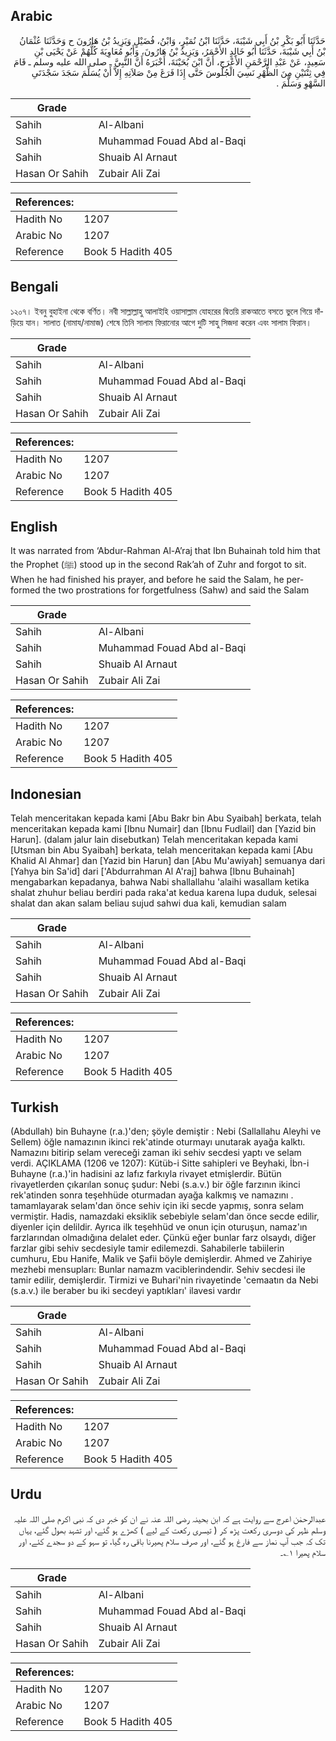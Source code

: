 ## Arabic


<div dir="rtl" lang="ar" style={{fontSize:'larger',backgroundColor:'#f8f9fa',padding:20}}>
حَدَّثَنَا أَبُو بَكْرِ بْنُ أَبِي شَيْبَةَ، حَدَّثَنَا ابْنُ نُمَيْرٍ، وَابْنُ، فُضَيْلٍ وَيَزِيدُ بْنُ هَارُونَ ح وَحَدَّثَنَا عُثْمَانُ بْنُ أَبِي شَيْبَةَ، حَدَّثَنَا أَبُو خَالِدٍ الأَحْمَرُ، وَيَزِيدُ بْنُ هَارُونَ، وَأَبُو مُعَاوِيَةَ كُلُّهُمْ عَنْ يَحْيَى بْنِ سَعِيدٍ، عَنْ عَبْدِ الرَّحْمَنِ الأَعْرَجِ، أَنَّ ابْنَ بُحَيْنَةَ، أَخْبَرَهُ أَنَّ النَّبِيَّ ـ صلى الله عليه وسلم ـ قَامَ فِي ثِنْتَيْنِ مِنَ الظُّهْرِ نَسِيَ الْجُلُوسَ حَتَّى إِذَا فَرَغَ مِنْ صَلاَتِهِ إِلاَّ أَنْ يُسَلِّمَ سَجَدَ سَجْدَتَىِ السَّهْوِ وَسَلَّمَ ‏.‏
</div>
<div style={{backgroundColor:'#f8f9fa',padding:20, marginBottom: 10}}><table> <thead> <tr> <th>Grade</th> <th></th> </tr> </thead> <tbody> <tr><td>Sahih</td><td>Al-Albani</td></tr><tr><td>Sahih</td><td>Muhammad Fouad Abd al-Baqi</td></tr><tr><td>Sahih</td><td>Shuaib Al Arnaut</td></tr><tr><td>Hasan Or Sahih</td><td>Zubair Ali Zai</td></tr></tbody></table><table> <thead> <tr> <th>References:</th> <th></th> </tr> </thead> <tbody><tr><td>Hadith No</td><td>1207</td></tr><tr><td>Arabic No</td><td>1207</td></tr><tr><td>Reference</td><td>Book 5 Hadith 405</td></tr></tbody></table></div>

## Bengali


<div dir="ltr" lang="bn" style={{fontSize:'larger',backgroundColor:'#f8f9fa',padding:20}}>
১২০৭। ইবনু বুহাইনা থেকে বর্ণিত। নবী সাল্লাল্লাহু আলাইহি ওয়াসাল্লাম যোহরের দ্বিতয়ি রাকআতে বসতে ভুলে গিয়ে দাঁড়িয়ে যান। সালাত (নামায/নামাজ) শেষে তিনি সালাম ফিরানোর আগে দুটি সাহু সিজদা করেন এবং সালাম ফিরান।
</div>
<div style={{backgroundColor:'#f8f9fa',padding:20, marginBottom: 10}}><table> <thead> <tr> <th>Grade</th> <th></th> </tr> </thead> <tbody> <tr><td>Sahih</td><td>Al-Albani</td></tr><tr><td>Sahih</td><td>Muhammad Fouad Abd al-Baqi</td></tr><tr><td>Sahih</td><td>Shuaib Al Arnaut</td></tr><tr><td>Hasan Or Sahih</td><td>Zubair Ali Zai</td></tr></tbody></table><table> <thead> <tr> <th>References:</th> <th></th> </tr> </thead> <tbody><tr><td>Hadith No</td><td>1207</td></tr><tr><td>Arabic No</td><td>1207</td></tr><tr><td>Reference</td><td>Book 5 Hadith 405</td></tr></tbody></table></div>

## English


<div dir="ltr" lang="en" style={{fontSize:'larger',backgroundColor:'#f8f9fa',padding:20}}>
It was narrated from ‘Abdur-Rahman Al-A’raj that Ibn Buhainah told him that the Prophet (ﷺ) stood up in the second Rak’ah of Zuhr and forgot to sit. When he had finished his prayer, and before he said the Salam, he performed the two prostrations for forgetfulness (Sahw) and said the Salam
</div>
<div style={{backgroundColor:'#f8f9fa',padding:20, marginBottom: 10}}><table> <thead> <tr> <th>Grade</th> <th></th> </tr> </thead> <tbody> <tr><td>Sahih</td><td>Al-Albani</td></tr><tr><td>Sahih</td><td>Muhammad Fouad Abd al-Baqi</td></tr><tr><td>Sahih</td><td>Shuaib Al Arnaut</td></tr><tr><td>Hasan Or Sahih</td><td>Zubair Ali Zai</td></tr></tbody></table><table> <thead> <tr> <th>References:</th> <th></th> </tr> </thead> <tbody><tr><td>Hadith No</td><td>1207</td></tr><tr><td>Arabic No</td><td>1207</td></tr><tr><td>Reference</td><td>Book 5 Hadith 405</td></tr></tbody></table></div>

## Indonesian


<div dir="ltr" lang="id" style={{fontSize:'larger',backgroundColor:'#f8f9fa',padding:20}}>
Telah menceritakan kepada kami [Abu Bakr bin Abu Syaibah] berkata, telah menceritakan kepada kami [Ibnu Numair] dan [Ibnu Fudlail] dan [Yazid bin Harun]. (dalam jalur lain disebutkan) Telah menceritakan kepada kami [Utsman bin Abu Syaibah] berkata, telah menceritakan kepada kami [Abu Khalid Al Ahmar] dan [Yazid bin Harun] dan [Abu Mu'awiyah] semuanya dari [Yahya bin Sa'id] dari ['Abdurrahman Al A'raj] bahwa [Ibnu Buhainah] mengabarkan kepadanya, bahwa Nabi shallallahu 'alaihi wasallam ketika shalat zhuhur beliau berdiri pada raka'at kedua karena lupa duduk, selesai shalat dan akan salam beliau sujud sahwi dua kali, kemudian salam
</div>
<div style={{backgroundColor:'#f8f9fa',padding:20, marginBottom: 10}}><table> <thead> <tr> <th>Grade</th> <th></th> </tr> </thead> <tbody> <tr><td>Sahih</td><td>Al-Albani</td></tr><tr><td>Sahih</td><td>Muhammad Fouad Abd al-Baqi</td></tr><tr><td>Sahih</td><td>Shuaib Al Arnaut</td></tr><tr><td>Hasan Or Sahih</td><td>Zubair Ali Zai</td></tr></tbody></table><table> <thead> <tr> <th>References:</th> <th></th> </tr> </thead> <tbody><tr><td>Hadith No</td><td>1207</td></tr><tr><td>Arabic No</td><td>1207</td></tr><tr><td>Reference</td><td>Book 5 Hadith 405</td></tr></tbody></table></div>

## Turkish


<div dir="ltr" lang="tr" style={{fontSize:'larger',backgroundColor:'#f8f9fa',padding:20}}>
(Abdullah) bin Buhayne (r.a.)'den; şöyle demiştir : Nebi (Sallallahu Aleyhi ve Sellem) öğle namazının ikinci rek'atinde oturmayı unutarak ayağa kalktı. Namazını bitirip selam vereceği zaman iki sehiv secdesi yaptı ve selam verdi. AÇIKLAMA (1206 ve 1207): Kütüb-i Sitte sahipleri ve Beyhaki, İbn-i Buhayne (r.a.)'in hadisini az lafız farkıyla rivayet etmişlerdir. Bütün rivayetlerden çıkarılan sonuç şudur: Nebi (s.a.v.) bir öğle farzının ikinci rek'atinden sonra teşehhüde oturmadan ayağa kalkmış ve namazını . tamamlayarak selam'dan önce sehiv için iki secde yapmış, sonra selam vermiştir. Hadis, namazdaki eksiklik sebebiyle selam'dan önce secde edilir, diyenler için delildir. Ayrıca ilk teşehhüd ve onun için oturuşun, namaz'ın farzlarından olmadığına delalet eder. Çünkü eğer bunlar farz olsaydı, diğer farzlar gibi sehiv secdesiyle tamir edilemezdi. Sahabilerle tabiilerin cumhuru, Ebu Hanife, Malik ve Şafii böyle demişlerdir. Ahmed ve Zahiriye mezhebi mensupları: Bunlar namazm vaciblerindendir. Sehiv secdesi ile tamir edilir, demişlerdir. Tirmizi ve Buhari'nin rivayetinde 'cemaatın da Nebi (s.a.v.) ile beraber bu iki secdeyi yaptıkları' ilavesi vardır
</div>
<div style={{backgroundColor:'#f8f9fa',padding:20, marginBottom: 10}}><table> <thead> <tr> <th>Grade</th> <th></th> </tr> </thead> <tbody> <tr><td>Sahih</td><td>Al-Albani</td></tr><tr><td>Sahih</td><td>Muhammad Fouad Abd al-Baqi</td></tr><tr><td>Sahih</td><td>Shuaib Al Arnaut</td></tr><tr><td>Hasan Or Sahih</td><td>Zubair Ali Zai</td></tr></tbody></table><table> <thead> <tr> <th>References:</th> <th></th> </tr> </thead> <tbody><tr><td>Hadith No</td><td>1207</td></tr><tr><td>Arabic No</td><td>1207</td></tr><tr><td>Reference</td><td>Book 5 Hadith 405</td></tr></tbody></table></div>

## Urdu


<div dir="rtl" lang="ur" style={{fontSize:'larger',backgroundColor:'#f8f9fa',padding:20}}>
عبدالرحمٰن اعرج سے روایت ہے کہ ابن بحینہ رضی اللہ عنہ نے ان کو خبر دی کہ نبی اکرم صلی اللہ علیہ وسلم ظہر کی دوسری رکعت پڑھ کر ( تیسری رکعت کے لیے ) کھڑے ہو گئے، اور تشہد بھول گئے، یہاں تک کہ جب آپ نماز سے فارغ ہو گئے، اور صرف سلام پھیرنا باقی رہ گیا، تو سہو کے دو سجدے کئے، اور سلام پھیرا ۱؎۔
</div>
<div style={{backgroundColor:'#f8f9fa',padding:20, marginBottom: 10}}><table> <thead> <tr> <th>Grade</th> <th></th> </tr> </thead> <tbody> <tr><td>Sahih</td><td>Al-Albani</td></tr><tr><td>Sahih</td><td>Muhammad Fouad Abd al-Baqi</td></tr><tr><td>Sahih</td><td>Shuaib Al Arnaut</td></tr><tr><td>Hasan Or Sahih</td><td>Zubair Ali Zai</td></tr></tbody></table><table> <thead> <tr> <th>References:</th> <th></th> </tr> </thead> <tbody><tr><td>Hadith No</td><td>1207</td></tr><tr><td>Arabic No</td><td>1207</td></tr><tr><td>Reference</td><td>Book 5 Hadith 405</td></tr></tbody></table></div>